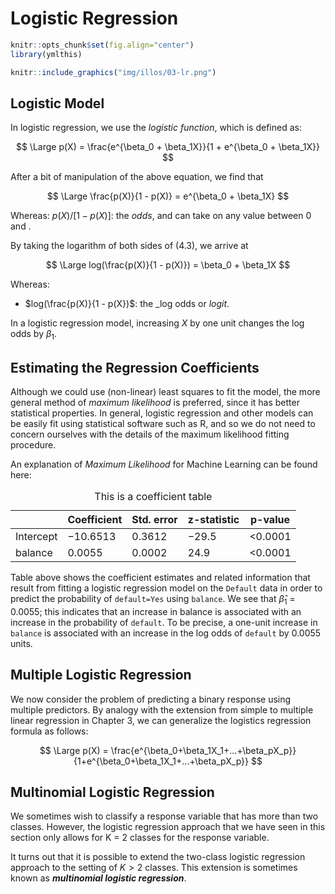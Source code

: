 # Logistic Regression

```r
knitr::opts_chunk$set(fig.align="center")
library(ymlthis)
```

```r
knitr::include_graphics("img/illos/03-lr.png")
```

## Logistic Model

In logistic regression, we use the _logistic function_, which is defined as:

:::formula
$$
\Large p(X) = \frac{e^{\beta_0 + \beta_1X}}{1 + e^{\beta_0 + \beta_1X}}
$$
:::

After a bit of manipulation of the above equation, we find that

:::formula
$$
\Large \frac{p(X)}{1 - p(X)} = e^{\beta_0 + \beta_1X}
$$
:::

Whereas:
$p(X)/[1−p(X)]$: the _odds_, and can take on any value between 0 and \infty.

By taking the logarithm of both sides of (4.3), we arrive at

:::formula
$$
\Large log(\frac{p(X)}{1 - p(X)}) = \beta_0 + \beta_1X
$$
:::

Whereas:\

* $log(\frac{p(X)}{1 - p(X})$: the _log odds or _logit_.

In a logistic regression model, increasing $X$ by one unit changes the log odds by $\beta_1$.

## Estimating the Regression Coefficients

Although we could use (non-linear) least squares to fit the model, the more general method of _maximum likelihood_ is preferred, since it has better statistical properties. In general, logistic regression and other models can be easily fit using statistical software such as R, and so we do not need to concern ourselves with the details of the maximum
likelihood fitting procedure.

An explanation of _Maximum Likelihood_ for Machine Learning can be found here:


|           | Coefficient | Std. error | z-statistic | p-value |
|-----------|-------------|------------|-------------|---------|
| Intercept | −10.6513    | 0.3612     | −29.5       | <0.0001 |
| balance   | 0.0055      | 0.0002     | 24.9        | <0.0001 |

Table: This is a coefficient table

Table above shows the coefficient estimates and related information that result from fitting a logistic regression model on the `Default` data in order to predict the probability of `default=Yes` using `balance`. We see that $\hat\beta_1$ = 0.0055; this indicates that an increase in balance is associated with an increase in the probability of `default`. To be precise, a one-unit increase in `balance` is associated with an increase in the log odds of `default` by 0.0055 units.

## Multiple Logistic Regression

We now consider the problem of predicting a binary response using multiple predictors. By analogy with the extension from simple to multiple linear
regression in Chapter 3, we can generalize the logistics regression formula as follows:

:::formula
$$
\Large p(X) = \frac{e^{\beta_0+\beta_1X_1+...+\beta_pX_p}}{1+e^{\beta_0+\beta_1X_1+...+\beta_pX_p}}
$$
:::

## Multinomial Logistic Regression

We sometimes wish to classify a response variable that has more than two classes. However, the logistic regression approach that we have seen in this section only allows for K = 2 classes for the response variable.

It turns out that it is possible to extend the two-class logistic regression approach to the setting of $K > 2$ classes. This extension is sometimes known as _**multinomial logistic regression**_.